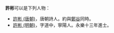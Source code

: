 '''許彬'''可以是下列人物：
* [[許彬_(唐朝)|許彬 (唐朝)]]，唐朝詩人。約與[[鄭谷|鄭谷]]同時。
* [[許彬_(明朝)|許彬 (明朝)]]，字道中，寧陽人。永樂十三年進士。

{{消歧义|Cat=二字許姓人名消歧義}}